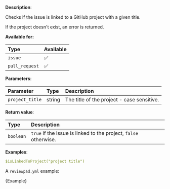 
**Description**:

Checks if the issue is linked to a GitHub project with a given title.

If the project doesn't exist, an error is returned.

**Available for:**

| Type      | Available |
| :-------- | :-------- |
| `issue`   | ✅        |
| `pull_request` | ✅   |

**Parameters**:

| Parameter       | Type    | Description                                |
| :-------------- | :------ | :----------------------------------------- |
| `project_title` | string  | The title of the project - case sensitive. |

**Return value**:

| Type      | Description                                                       |
| :-------- | :---------------------------------------------------------------- |
| `boolean` | `true` if the issue is linked to the project, `false` otherwise.  |

**Examples**:

```yml
$isLinkedToProject("project title")
```

A `reviewpad.yml` example:

<CodeBlock language="yml">{Example}</CodeBlock>
